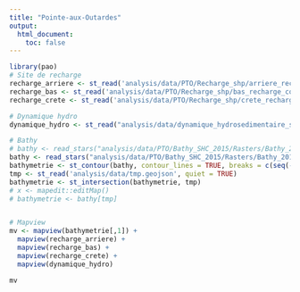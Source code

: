 ```yaml
---
title: "Pointe-aux-Outardes"
output:
  html_document:
    toc: false
---
```


<style type="text/css">
.main-container {
  max-width: 1800px;
  margin-left: auto;
  margin-right: auto;
}
</style>

```r
library(pao)
# Site de recharge
recharge_arriere <- st_read('analysis/data/PTO/Recharge_shp/arriere_recharge_construction.shp', quiet = TRUE) %>% st_zm()
recharge_bas <- st_read('analysis/data/PTO/Recharge_shp/bas_recharge_construction.shp', quiet = TRUE) %>% st_zm()
recharge_crete <- st_read('analysis/data/PTO/Recharge_shp/crete_recharge_construction.shp', quiet = TRUE) %>% st_zm()

# Dynamique hydro
dynamique_hydro <- st_read("analysis/data/dynamique_hydrosedimentaire_shp/dynamique_hydrosed.shp", quiet = TRUE)

# Bathy
# bathy <- read_stars("analysis/data/PTO/Bathy_SHC_2015/Rasters/Bathy_2015_SHC_5m_HS.tif")
bathy <- read_stars("analysis/data/PTO/Bathy_SHC_2015/Rasters/Bathy_2015_SHC_5m.tif")
bathymetrie <- st_contour(bathy, contour_lines = TRUE, breaks = c(seq(-15,1, by = 1),35))
tmp <- st_read('analysis/data/tmp.geojson', quiet = TRUE)
bathymetrie <- st_intersection(bathymetrie, tmp)
# x <- mapedit::editMap()
# bathymetrie <- bathy[tmp]


# Mapview
mv <- mapview(bathymetrie[,1]) +
  mapview(recharge_arriere) +
  mapview(recharge_bas) +
  mapview(recharge_crete) +
  mapview(dynamique_hydro)

mv
```
